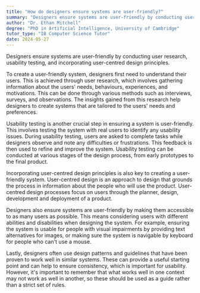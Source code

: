 ```yaml
---
title: "How do designers ensure systems are user-friendly?"
summary: "Designers ensure systems are user-friendly by conducting user research, usability testing, and incorporating user-centred design principles."
author: "Dr. Ethan Mitchell"
degree: "PhD in Artificial Intelligence, University of Cambridge"
tutor_type: "IB Computer Science Tutor"
date: 2024-05-27
---
```


Designers ensure systems are user-friendly by conducting user research, usability testing, and incorporating user-centred design principles.

To create a user-friendly system, designers first need to understand their users. This is achieved through user research, which involves gathering information about the users' needs, behaviours, experiences, and motivations. This can be done through various methods such as interviews, surveys, and observations. The insights gained from this research help designers to create systems that are tailored to the users' needs and preferences.

Usability testing is another crucial step in ensuring a system is user-friendly. This involves testing the system with real users to identify any usability issues. During usability testing, users are asked to complete tasks while designers observe and note any difficulties or frustrations. This feedback is then used to refine and improve the system. Usability testing can be conducted at various stages of the design process, from early prototypes to the final product.

Incorporating user-centred design principles is also key to creating a user-friendly system. User-centred design is an approach to design that grounds the process in information about the people who will use the product. User-centred design processes focus on users through the planner, design, development and deployment of a product.

Designers also ensure systems are user-friendly by making them accessible to as many users as possible. This means considering users with different abilities and disabilities when designing the system. For example, ensuring the system is usable for people with visual impairments by providing text alternatives for images, or making sure the system is navigable by keyboard for people who can't use a mouse.

Lastly, designers often use design patterns and guidelines that have been proven to work well in similar systems. These can provide a useful starting point and can help to ensure consistency, which is important for usability. However, it's important to remember that what works well in one context may not work as well in another, so these should be used as a guide rather than a strict set of rules.
    